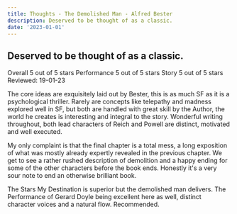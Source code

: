 ```yaml
---
title: Thoughts - The Demolished Man - Alfred Bester
description: Deserved to be thought of as a classic.
date: '2023-01-01'
---
```


## Deserved to be thought of as a classic.

Overall      5 out of 5 stars
Performance      5 out of 5 stars
Story      5 out of 5 stars
Reviewed: 19-01-23

The core ideas are exquisitely laid out by Bester, this is as much SF as it is a psychological thriller. Rarely are concepts like telepathy and madness explored well in SF, but both are handled with great skill by the Author, the world he creates is interesting and integral to the story. Wonderful writing throughout, both lead characters of Reich and Powell are distinct, motivated and well executed.

My only complaint is that the final chapter is a total mess, a long exposition of what was mostly already expertly revealed in the previous chapter. We get to see a rather rushed description of demolition and a happy ending for some of the other characters before the book ends. Honestly it's a very sour note to end an otherwise brilliant book.

The Stars My Destination is superior but the demolished man delivers. The Performance of Gerard Doyle being excellent here as well, distinct character voices and a natural flow. Recommended.